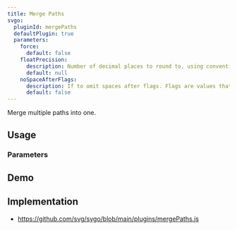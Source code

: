 ```yaml
---
title: Merge Paths
svgo:
  pluginId: mergePaths
  defaultPlugin: true
  parameters:
    force:
      default: false
    floatPrecision:
      description: Number of decimal places to round to, using conventional rounding rules.
      default: null
    noSpaceAfterFlags:
      description: If to omit spaces after flags. Flags are values that can only be <code>0</code> or <code>1</code> and are used by some path commands, namely <a href="https://developer.mozilla.org/en-US/docs/Web/SVG/Attribute/d#elliptical_arc_curve" target="_blank"><code>A</code> and <code>a</code></a>.
      default: false
---
```


Merge multiple paths into one.

## Usage

<PluginUsage/>

### Parameters

<PluginParams/>

## Demo

<PluginDemo/>

## Implementation

* https://github.com/svg/svgo/blob/main/plugins/mergePaths.js
